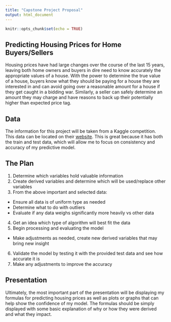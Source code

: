 ---
title: "Capstone Project Proposal"
output: html_document
---

```{r setup, include=FALSE}
knitr::opts_chunk$set(echo = TRUE)
```

## Predicting Housing Prices for Home Buyers/Sellers

Housing prices have had large changes over the course of the last 15 years, leaving both home owners and buyers in dire need to know accurately the appropriate values of a house. With the power to determine the true value of a house, buyers know what they should be paying for a house they are interested in and can avoid going over a reasonable amount for a house if they get caught in a bidding war. Similarly, a seller can safely determine an amount they may charge and have reasons to back up their potentially higher than expected price tag.



## Data

The information for this project will be taken from a Kaggle competition. This data can be located on their [website](https://www.kaggle.com/c/house-prices-advanced-regression-techniques). This is great because it has both the train and test data, which will allow me to focus on consistency and accuracy of my predictive model.  

## The Plan

1. Determine which variables hold valuable information
2. Create derived variables and determine which will be used/replace other variables
3. From the above important and selected data:
  + Ensure all data is of uniform type as needed
  + Determine what to do with outliers
  + Evaluate if any data weighs significantly more heavily vs other data
4. Get an idea which type of algorithm will best fit the data
5. Begin processing and evaluating the model
  + Make adjustments as needed, create new derived variables that may bring new insight
6. Validate the model by testing it with the provided test data and see how accurate it is
7. Make any adjustments to improve the accuracy

## Presentation

Ultimately, the most important part of the presentation will be displaying my formulas for predicting housing prices as well as plots or graphs that can help show the confidence of my model. The formulas should be simply displayed with some basic explanation of why or how they were derived and what they impact.